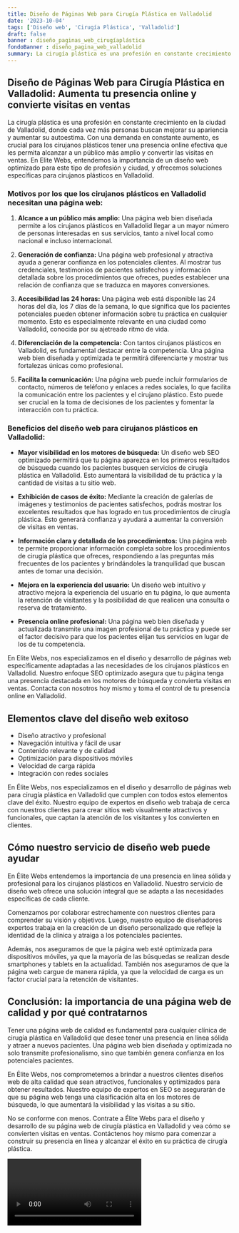 ```yaml
---
title: Diseño de Páginas Web para Cirugía Plástica en Valladolid
date: '2023-10-04'
tags: ['Diseño web', 'Cirugía Plástica', 'Valladolid']
draft: false
banner : diseño_paginas_web_cirugíaplástica
fondoBanner : diseño_pagina_web_valladolid
summary: La cirugía plástica es una profesión en constante crecimiento en la ciudad de Valladolid, donde cada vez más personas buscan mejorar su apariencia y aumentar su autoestima. Con una demanda en constante aumento, es crucial para los cirujanos plásticos tener una presencia online efectiva que les permita alcanzar a un público más amplio y convertir las visitas en ventas. En Elite Webs, entendemos la importancia de un diseño web optimizado para este tipo de profesión y ciudad, y ofrecemos soluciones específicas para cirujanos plásticos en Valladolid.
---
```


## Diseño de Páginas Web para Cirugía Plástica en Valladolid: Aumenta tu presencia online y convierte visitas en ventas

La cirugía plástica es una profesión en constante crecimiento en la ciudad de Valladolid, donde cada vez más personas buscan mejorar su apariencia y aumentar su autoestima. Con una demanda en constante aumento, es crucial para los cirujanos plásticos tener una presencia online efectiva que les permita alcanzar a un público más amplio y convertir las visitas en ventas. En Elite Webs, entendemos la importancia de un diseño web optimizado para este tipo de profesión y ciudad, y ofrecemos soluciones específicas para cirujanos plásticos en Valladolid.

### Motivos por los que los cirujanos plásticos en Valladolid necesitan una página web:

1. **Alcance a un público más amplio:** Una página web bien diseñada permite a los cirujanos plásticos en Valladolid llegar a un mayor número de personas interesadas en sus servicios, tanto a nivel local como nacional e incluso internacional.

2. **Generación de confianza:** Una página web profesional y atractiva ayuda a generar confianza en los potenciales clientes. Al mostrar tus credenciales, testimonios de pacientes satisfechos y información detallada sobre los procedimientos que ofreces, puedes establecer una relación de confianza que se traduzca en mayores conversiones.

3. **Accesibilidad las 24 horas:** Una página web está disponible las 24 horas del día, los 7 días de la semana, lo que significa que los pacientes potenciales pueden obtener información sobre tu práctica en cualquier momento. Esto es especialmente relevante en una ciudad como Valladolid, conocida por su ajetreado ritmo de vida.

4. **Diferenciación de la competencia:** Con tantos cirujanos plásticos en Valladolid, es fundamental destacar entre la competencia. Una página web bien diseñada y optimizada te permitirá diferenciarte y mostrar tus fortalezas únicas como profesional.

5. **Facilita la comunicación:** Una página web puede incluir formularios de contacto, números de teléfono y enlaces a redes sociales, lo que facilita la comunicación entre los pacientes y el cirujano plástico. Esto puede ser crucial en la toma de decisiones de los pacientes y fomentar la interacción con tu práctica.

### Beneficios del diseño web para cirujanos plásticos en Valladolid:

- **Mayor visibilidad en los motores de búsqueda:** Un diseño web SEO optimizado permitirá que tu página aparezca en los primeros resultados de búsqueda cuando los pacientes busquen servicios de cirugía plástica en Valladolid. Esto aumentará la visibilidad de tu práctica y la cantidad de visitas a tu sitio web.

- **Exhibición de casos de éxito:** Mediante la creación de galerías de imágenes y testimonios de pacientes satisfechos, podrás mostrar los excelentes resultados que has logrado en tus procedimientos de cirugía plástica. Esto generará confianza y ayudará a aumentar la conversión de visitas en ventas.

- **Información clara y detallada de los procedimientos:** Una página web te permite proporcionar información completa sobre los procedimientos de cirugía plástica que ofreces, respondiendo a las preguntas más frecuentes de los pacientes y brindándoles la tranquilidad que buscan antes de tomar una decisión.

- **Mejora en la experiencia del usuario:** Un diseño web intuitivo y atractivo mejora la experiencia del usuario en tu página, lo que aumenta la retención de visitantes y la posibilidad de que realicen una consulta o reserva de tratamiento.

- **Presencia online profesional:** Una página web bien diseñada y actualizada transmite una imagen profesional de tu práctica y puede ser el factor decisivo para que los pacientes elijan tus servicios en lugar de los de tu competencia.

En Elite Webs, nos especializamos en el diseño y desarrollo de páginas web específicamente adaptadas a las necesidades de los cirujanos plásticos en Valladolid. Nuestro enfoque SEO optimizado asegura que tu página tenga una presencia destacada en los motores de búsqueda y convierta visitas en ventas. Contacta con nosotros hoy mismo y toma el control de tu presencia online en Valladolid.

<GifSeo />

<Cta />

## Elementos clave del diseño web exitoso

- Diseño atractivo y profesional
- Navegación intuitiva y fácil de usar
- Contenido relevante y de calidad
- Optimización para dispositivos móviles
- Velocidad de carga rápida
- Integración con redes sociales

En Élite Webs, nos especializamos en el diseño y desarrollo de páginas web para cirugía plástica en Valladolid que cumplen con todos estos elementos clave del éxito. Nuestro equipo de expertos en diseño web trabaja de cerca con nuestros clientes para crear sitios web visualmente atractivos y funcionales, que captan la atención de los visitantes y los convierten en clientes.

## Cómo nuestro servicio de diseño web puede ayudar

En Élite Webs entendemos la importancia de una presencia en línea sólida y profesional para los cirujanos plásticos en Valladolid. Nuestro servicio de diseño web ofrece una solución integral que se adapta a las necesidades específicas de cada cliente.

Comenzamos por colaborar estrechamente con nuestros clientes para comprender su visión y objetivos. Luego, nuestro equipo de diseñadores expertos trabaja en la creación de un diseño personalizado que refleje la identidad de la clínica y atraiga a los potenciales pacientes.

Además, nos aseguramos de que la página web esté optimizada para dispositivos móviles, ya que la mayoría de las búsquedas se realizan desde smartphones y tablets en la actualidad. También nos aseguramos de que la página web cargue de manera rápida, ya que la velocidad de carga es un factor crucial para la retención de visitantes.

## Conclusión: la importancia de una página web de calidad y por qué contratarnos

Tener una página web de calidad es fundamental para cualquier clínica de cirugía plástica en Valladolid que desee tener una presencia en línea sólida y atraer a nuevos pacientes. Una página web bien diseñada y optimizada no solo transmite profesionalismo, sino que también genera confianza en los potenciales pacientes.

En Élite Webs, nos comprometemos a brindar a nuestros clientes diseños web de alta calidad que sean atractivos, funcionales y optimizados para obtener resultados. Nuestro equipo de expertos en SEO se asegurarán de que su página web tenga una clasificación alta en los motores de búsqueda, lo que aumentará la visibilidad y las visitas a su sitio.

No se conforme con menos. Contrate a Élite Webs para el diseño y desarrollo de su página web de cirugía plástica en Valladolid y vea cómo se convierten visitas en ventas. Contáctenos hoy mismo para comenzar a construir su presencia en línea y alcanzar el éxito en su práctica de cirugía plástica.

<Video />

<CtaBot job='Cirugía Plástica' city='Valladolid'/>

<Gmaps query='Valladolid+españa+maps' />